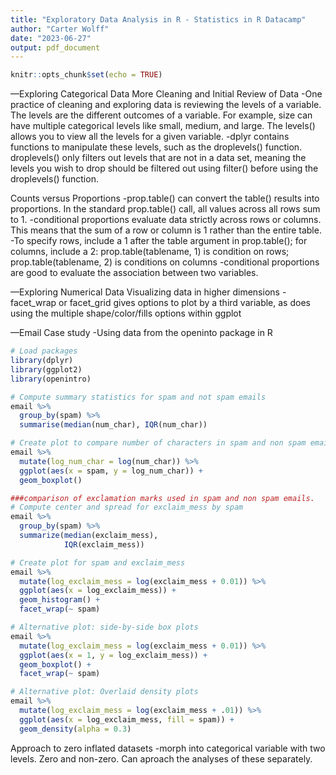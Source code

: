 ---
title: "Exploratory Data Analysis in R - Statistics in R Datacamp"
author: "Carter Wolff"
date: "2023-06-27"
output: pdf_document
---

```{r setup, include=FALSE}
knitr::opts_chunk$set(echo = TRUE)
```

---Exploring Categorical Data
More Cleaning and Initial Review of Data
-One practice of cleaning and exploring data is reviewing the levels of a variable. The levels are the different outcomes of a variable. For example, size can have multiple categorical levels like small, medium, and large. The levels() allows you to view all the levels for a given variable.
-dplyr contains functions to manipulate these levels, such as the droplevels() function. droplevels() only filters out levels that are not in a data set, meaning the levels you wish to drop should be filtered out using filter() before using the droplevels() function.

Counts versus Proportions
-prop.table() can convert the table() results into proportions. In the standard prop.table() call, all values across all rows sum to 1. 
-conditional proportions evaluate data strictly across rows or columns. This means that the sum of a row or column is 1 rather than the entire table.
  -To specify rows, include a 1 after the table argument in prop.table(); for columns, include a 2:
    prop.table(tablename, 1) is condition on rows; prop.table(tablename, 2) is conditions on columns
  -conditional proportions are good to evaluate the association between two variables.

---Exploring Numerical Data
Visualizing data in higher dimensions
-facet_wrap or facet_grid gives options to plot by a third variable, as does using the multiple shape/color/fills options within ggplot

---Email Case study
-Using data from the openinto package in R

```{r}
# Load packages
library(dplyr)
library(ggplot2)
library(openintro)

# Compute summary statistics for spam and not spam emails
email %>%
  group_by(spam) %>%
  summarise(median(num_char), IQR(num_char))

# Create plot to compare number of characters in spam and non spam emails where number of characters is log transformed
email %>%
  mutate(log_num_char = log(num_char)) %>%
  ggplot(aes(x = spam, y = log_num_char)) +
  geom_boxplot()

###comparison of exclamation marks used in spam and non spam emails. 
# Compute center and spread for exclaim_mess by spam
email %>%
  group_by(spam) %>%
  summarize(median(exclaim_mess),
            IQR(exclaim_mess))

# Create plot for spam and exclaim_mess
email %>%
  mutate(log_exclaim_mess = log(exclaim_mess + 0.01)) %>%
  ggplot(aes(x = log_exclaim_mess)) +
  geom_histogram() +
  facet_wrap(~ spam)

# Alternative plot: side-by-side box plots
email %>%
  mutate(log_exclaim_mess = log(exclaim_mess + 0.01)) %>%
  ggplot(aes(x = 1, y = log_exclaim_mess)) +
  geom_boxplot() +
  facet_wrap(~ spam)

# Alternative plot: Overlaid density plots
email %>%
  mutate(log_exclaim_mess = log(exclaim_mess + .01)) %>%
  ggplot(aes(x = log_exclaim_mess, fill = spam)) +
  geom_density(alpha = 0.3)
```

Approach to zero inflated datasets
-morph into categorical variable with two levels. Zero and non-zero. Can aproach the analyses of these separately. 